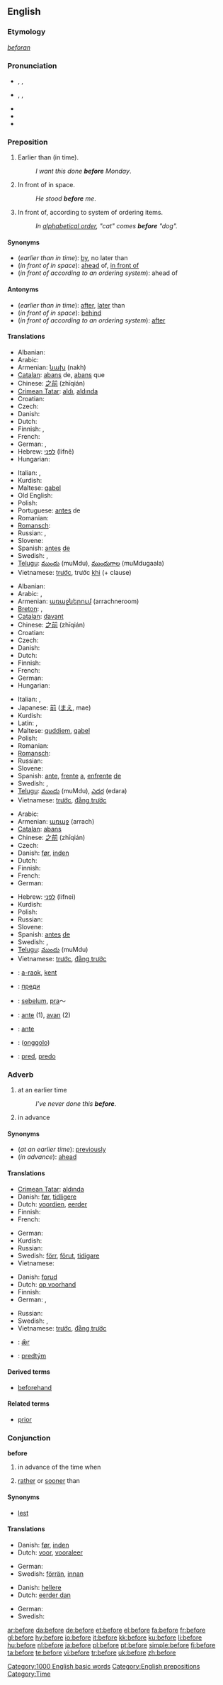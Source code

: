 ==English==

{{rank|these|two|us|90|before|see|over|know}}

===Etymology===
{{OE.}} ''[[beforan]]''

===Pronunciation===
* {{a|RP}} {{enPR|bĭfô'}}, {{IPA|/bɪˈfɔː/}}, {{SAMPA|/bI"fO:}}
* {{a|US}} {{enPR|bĭfôr'}}, {{IPA|/biˈfoʊr/|/bɪˈfɔːr/}}, {{SAMPA|/bi"foUr/|/bI"fO:r/}}
* {{hyphenation|be&middot;fore}}
* {{audio|en-us-before.ogg|Audio (US)}}
* {{rhymes|ɔː(r)}}

===Preposition===
{{en-prep}}

# Earlier than (in time).
#: ''I want this done '''before''' Monday''.
# In front of in space.
#: ''He stood '''before''' me''.
# In front of, according to system of ordering items.
#: ''In [[alphabetical order]], "cat" comes '''before''' "dog".''

====Synonyms====
* (''earlier than in time''): [[by]], no later than
* (''in front of in space''): [[ahead]] of, [[in front of]]
* (''in front of according to an ordering system''): ahead of

====Antonyms====
* (''earlier than in time''): [[after]], [[later]] than
* (''in front of in space''): [[behind]]
* (''in front of according to an ordering system''): [[after]]

====Translations====
{{trans-top|earlier than in time}}
* Albanian: {{t-|sq|para|xs=Albanian}}
* Arabic: {{t-|ar|قبل|sc=Arab}}
* Armenian: [[նախ]] (nakh)
* [[Catalan]]: [[abans]] de, [[abans]] que
* Chinese: [[之前]] (zhīqián)
* [[Crimean Tatar]]: [[aldı]], [[aldında]]
* Croatian: {{t-|hr|prije}}
* Czech: {{t+|cs|před}}
* Danish: {{t+|da|før}}
* Dutch: {{t+|nl|voor}}
* Finnish: {{t+|fi|ennen}}, {{t-|fi|aikaisemmin}}
* French: {{t+|fr|avant}}
* German: {{t+|de|bevor}}, {{t+|de|vor}}
* Hebrew: [[לפני]] (lifnê)
* Hungarian: {{t+|hu|előtt}}
{{trans-mid}}
* Italian: {{t+|it|prima}}, {{t+|it|innanzi}}
* Kurdish: {{t+|ku|berî}}
* Maltese: [[qabel]]
* Old English: {{t-|ang|ær|alt=ǣr|xs=Old English}}
* Polish: {{t+|pl|przed}}
* Portuguese: [[antes]] de
* Romanian: {{t-|ro|înainte}}
* [[Romansch]]: {{t-|rm|avant|xs=Romansch}}
* Russian: {{t+|ru|до|tr=do|sc=Cyrl}}, {{t+|ru|прежде|tr=préžde|sc=Cyrl}}
* Slovene: {{t+|sl|pred}}
* Spanish: [[antes]] [[de]]
* Swedish: {{t+|sv|före}}, {{t+|sv|innan}}
* [[Telugu]]: [[ముందు]] (muMdu), [[ముందుగాల]] (muMdugaala)
* Vietnamese: [[trước]], trước [[khi]] (+ clause)
{{trans-bottom}}

{{trans-top|in front of in space}}
* Albanian: {{t-|sq|para|xs=Albanian}}
* Arabic: {{Arab|[[قبل]]}}, {{Arab|[[أمام]]}}
* Armenian: [[առաջներում]] (arrachneroom)
* [[Breton]]: {{t-|br|rag|xs=Breton}}, {{t+|br|rak|xs=Breton}}
* [[Catalan]]: [[davant]]
* Chinese: [[之前]] (zhīqián)
* Croatian: {{t-|hr|pred}}
* Czech: {{t+|cs|před}}
* Danish: {{t-|da|foran}}
* Dutch: {{t+|nl|voor}}
* Finnish: {{t+|fi|edessä}}
* French: {{t+|fr|devant}}
* German: {{t+|de|vor}}
* Hungarian: {{t+|hu|előtt}}
{{trans-mid}}
* Italian: {{t+|it|davanti}}, {{t+|it|innanzi}}
* Japanese: [[前]] ([[まえ]], mae)
* Kurdish: {{t+|ku|پێش|sc=KUchar}}
* Latin: {{t+|la|pro|alt=prō}}, {{t+|la|ante}}
* Maltese: [[quddiem]], [[qabel]]
* Polish: {{t+|pl|przed}}
* Romanian: {{t-|ro|dinainte}}
* [[Romansch]]: {{t-|rm|avant|xs=Romansch}}
* Russian: {{t+|ru|перед|tr=péred|sc=Cyrl}}
* Slovene: {{t+|sl|pred}}
* Spanish: [[ante]], [[frente]] [[a]], [[enfrente]] [[de]]
* Swedish: {{t+|sv|framför}}, {{t+|sv|före}}
* [[Telugu]]: [[ముందు]] (muMdu), [[ఎదర]] (edara)
* Vietnamese: [[trước]], [[đằng trước]]
{{trans-bottom}}

{{trans-top|in front of according to an ordering system}}
* Arabic: {{t-|ar|قبل|sc=Arab}}
* Armenian: [[առաջ]] (arrach)
* [[Catalan]]: [[abans]]
* Chinese: [[之前]] (zhīqián)
* Czech: {{t+|cs|před}}
* Danish: [[før]], [[inden]]
* Dutch: {{t+|nl|voor}}
* Finnish: {{t+|fi|ennen}}
* French: {{t+|fr|avant}}
* German: {{t+|de|vor}}
{{trans-mid}}
* Hebrew: [[לפני]] (lifnei)
* Kurdish: {{KUchar|[[پێش]]}}
* Polish: {{t+|pl|przed}}
* Russian: {{t+|ru|перед|tr=péred|sc=Cyrl}}
* Slovene: {{t+|sl|pred}}
* Spanish: [[antes]] [[de]]
* Swedish: {{t+|sv|före}}, {{t+|sv|framför}}
* [[Telugu]]: [[ముందు]] (muMdu)
* Vietnamese: [[trước]], [[đằng trước]]
{{trans-bottom}}

{{checktrans-top}}
* {{ttbc|Breton}}: [[a-raok]], [[kent]]
* {{ttbc|Bulgarian}}: [[преди]]
* {{ttbc|Indonesian}}: [[belum|sebelum]], [[pra]]～
* {{ttbc|Ido}}: [[ante]] (1), [[avan]] (2)
{{trans-mid}}
* {{ttbc|Interlingua}}: [[ante]]
* {{ttbc|Manchu}}: ([[onggolo]])
* {{ttbc|Slovak}}: [[pred#Slovak|pred]], [[predo#Slovak|predo]]
{{trans-bottom}}

===Adverb===
{{en-adv|-}}

# at an earlier time
#: ''I've never done this '''before'''''.
# in advance

====Synonyms====
* (''at an earlier time''): [[previously]]
* (''in advance''): [[ahead]]

====Translations====
{{trans-top|at an earlier time}}
* [[Crimean Tatar]]: [[aldında]]
* Danish: [[før]], [[tidligere]]
* Dutch: [[voordien]], [[eerder]]
* Finnish: {{t-|fi|aikaisemmin}}
* French: {{t+|fr|avant}}
{{trans-mid}}
* German: {{t+|de|zuvor}}
* Kurdish: {{KUchar|[[له‌مه‌وپێش]]}}
* Russian: {{t+|ru|раньше|tr=rán'še|sc=Cyrl}}
* Swedish: [[förr]], [[förut]], [[tidigare]]
* Vietnamese: {{t+|vi|trước đây|xs=Vietnamese}}
{{trans-bottom}}

{{trans-top|in advance}}
* Danish: [[forud]]
* Dutch: [[op voorhand]]
* Finnish: {{t+|fi|aiemmin}}
* German: {{t+|de|eher}}, {{t-|de|im Voraus}}
{{trans-mid}}
* Russian: {{t+|ru|заранее|tr=zarán'eje|sc=Cyrl}}
* Swedish: {{t+|sv|framför}}, {{t+|sv|före}}
* Vietnamese: [[trước]], [[đằng trước]]
{{trans-bottom}}

{{checktrans-top}}
* {{ttbc|Old English}}: [[ær|ǣr]]
{{trans-mid}}
* {{ttbc|Slovak}}: [[predtým]]
{{trans-bottom}}

====Derived terms====
* [[beforehand]]

====Related terms====
* [[prior]]

===Conjunction===
'''before'''

# in advance of the time when
# {{informal}} [[rather]] or [[sooner]] than

====Synonyms====
* {{sense|rather than}} [[lest]]

====Translations====
{{trans-top|in advance of the time when}}
* Danish: [[før]], [[inden]]
* Dutch: [[voor]], [[vooraleer]]
{{trans-mid}}
* German: {{t+|de|bevor}}
* Swedish: [[förrän]], [[innan]]
{{trans-bottom}}

{{trans-top|rather or sooner than}}
* Danish: [[hellere]]
* Dutch: [[eerder dan]]
{{trans-mid}}
* German: {{t+|de|bevor}}
* Swedish: {{t+|sv|hellre}}
{{trans-bottom}}

[[Category:1000 English basic words]]
[[Category:English prepositions]]
[[Category:Time]]

[[ar:before]]
[[da:before]]
[[de:before]]
[[et:before]]
[[el:before]]
[[fa:before]]
[[fr:before]]
[[gl:before]]
[[hy:before]]
[[io:before]]
[[it:before]]
[[kk:before]]
[[ku:before]]
[[li:before]]
[[hu:before]]
[[nl:before]]
[[ja:before]]
[[pl:before]]
[[pt:before]]
[[simple:before]]
[[fi:before]]
[[ta:before]]
[[te:before]]
[[vi:before]]
[[tr:before]]
[[uk:before]]
[[zh:before]]